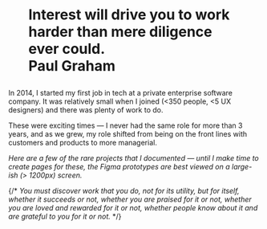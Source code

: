 # <figure className='m-0'>Interest will drive you to work harder than mere diligence ever could. <figcaption> Paul Graham</figcaption></figure>

In 2014, I started my first job in tech at a private enterprise software company. It was relatively small when I joined (&lt;350 people, &lt;5 UX designers) and there was plenty of work to do.

These were exciting times — I never had the same role for more than 3 years, and as we grew, my role shifted from being on the front lines with customers and products to more managerial.

_Here are a few of the rare projects that I documented &mdash; until I make time to create pages for these, the Figma prototypes are best viewed on a large-ish (&gt; 1200px) screen._

{/* 
_You must discover work that you do, not for its utility, but for itself, whether it succeeds or not, whether you are praised for it or not, whether you are loved and rewarded for it or not, whether people know about it and are grateful to you for it or not._ */}
